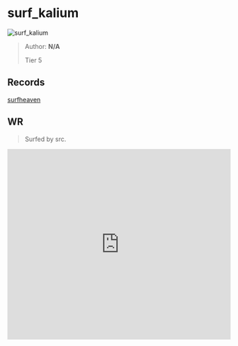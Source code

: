 
# surf_kalium

![surf_kalium](https://raw.githubusercontent.com/Sayt123/SurfMapPics/Maps-and-bonuses/csgo/surf_kalium.jpg)

> Author: **N/A**
>
> Tier 5

## Records

[surfheaven](https://surfheaven.eu/map/surf_kalium)

## WR

> Surfed by src.

<iframe
width="100%"
height="430"
src="https://www.youtube.com/embed/02430PXd1aE"
frameborder="0"
allow="accelerometer; autoplay; clipboard-write; encrypted-media; gyroscope; picture-in-picture"
allowFullScreen
/>

```md

[Surf Timer] - src o_0 finished in 00:48:34 (WR -00:00:58). Improving by 00:01:28
[Surf Timer] - src o_0 beat the map record! Rank: 1/624

Previous WR holder: Silverthing


```
                